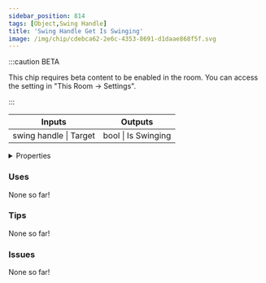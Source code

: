 ```yaml
---
sidebar_position: 814
tags: [Object,Swing Handle]
title: 'Swing Handle Get Is Swinging'
image: /img/chip/cdebca62-2e6c-4353-8691-d1daae868f5f.svg
---
```




:::caution BETA

This chip requires beta content to be enabled in the room. You can access the setting in "This Room -> Settings".

:::

<IChip uuid="cdebca62-2e6c-4353-8691-d1daae868f5f"/>

<table><thead><tr><th>Inputs</th><th>Outputs</th></tr></thead><tbody><tr><td>swing handle | Target</td><td>bool | Is Swinging</td></tr></tbody></table>

<details>
  <summary>Properties</summary>
  <div>
    <div>
    <table>
      <tbody>
        <tr>
          <td>Is beta required?</td>
          <td>Yes</td>
        </tr>
        <tr>
          <td>Is chip a trolling risk?</td>
          <td>No</td>
        </tr>
        <tr>
          <td>Is chip a role assignment risk?</td>
          <td>No</td>
        </tr>
        <tr>
          <td>Chip UUID</td>
          <td>cdebca62-2e6c-4353-8691-d1daae868f5f</td>
        </tr>
        <tr>
          <td>Room availability</td>
          <td>Available everywhere</td>
        </tr>
      </tbody>
    </table>
    </div>
  </div>
</details>

### Uses

None so far!

### Tips

None so far!

### Issues

None so far!